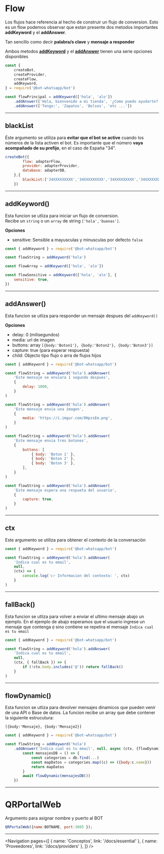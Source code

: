 
# Flow

Los flujos hace referencia al hecho de construir un flujo de conversion. Esto es un flow podemos observar que estan presente dos metodos importantes **addKeyword** y el **addAnswer**.

Tan sencillo como decir **palabra/s clave** y **mensaje a responder**

Ambos metodos **[addKeyword](https://github.com/codigoencasa/bot-whatsapp/blob/dev/packages/bot/io/methods/addKeyword.js)** y el **[addAnswer](https://github.com/codigoencasa/bot-whatsapp/blob/dev/packages/bot/io/methods/addAnswer.js)** tienen una serie opciones disponibles

```js
const {
    createBot,
    createProvider,
    createFlow,
    addKeyword,
} = require('@bot-whatsapp/bot')

const flowPrincipal = addKeyword(['hola', 'alo'])
    .addAnswer(['Hola, bienvenido a mi tienda', '¿Como puedo ayudarte?'])
    .addAnswer(['Tengo:', 'Zapatos', 'Bolsos', 'etc ...'])
```

---

## blackList

Éste argumento se utiliza para **evitar que el bot se active** cuando los números de la lista activen el bot.
Es importante que el número **vaya acompañado de su prefijo**, en el caso de España "34".

```js
createBot({
        flow: adapterFlow,
        provider: adapterProvider,
        database: adapterDB,
    },{
        blackList:['34XXXXXXXXX','34XXXXXXXXX','34XXXXXXXXX','34XXXXXXXXX']
    })
```

---

## addKeyword()

Esta funcion se utliza para iniciar un flujo de conversion. <br /> Recibe un `string` o un `array`
de string `['hola','buenas']`.

**Opciones**

-   sensitive: Sensible a mayusculas y minusculas por defecto `false`

```js
const { addKeyword } = require('@bot-whatsapp/bot')

const flowString = addKeyword('hola')

const flowArray = addKeyword(['hola', 'alo'])

const flowSensitive = addKeyword(['hola', 'alo'], {
    sensitive: true,
})
```

---

## addAnswer()

Esta funcion se utliza para responder un mensaje despues del `addKeyword()`

**Opciones**

-   delay: 0 (milisegundos)
-   media: url de imagen
-   buttons: array `[{body:'Boton1'}, {body:'Boton2'}, {body:'Boton3'}]`
-   capture: true (para esperar respuesta)
-   child: Objecto tipo flujo o arra de flujos hijos

```js
const { addKeyword } = require('@bot-whatsapp/bot')

const flowString = addKeyword('hola').addAnswer(
    'Este mensaje se enviara 1 segundo despues',
    {
        delay: 1000,
    }
)

const flowString = addKeyword('hola').addAnswer(
    'Este mensaje envia una imagen',
    {
        media: 'https://i.imgur.com/0HpzsEm.png',
    }
)

const flowString = addKeyword('hola').addAnswer(
    'Este mensaje envia tres botones',
    {
        buttons: [
            { body: 'Boton 1' },
            { body: 'Boton 2' },
            { body: 'Boton 3' },
        ],
    }
)

const flowString = addKeyword('hola').addAnswer(
    'Este mensaje espera una respueta del usuario',
    {
        capture: true,
    }
)
```

---

## ctx

Este argumento se utiliza para obtener el contexto de la conversación

```js
const { addKeyword } = require('@bot-whatsapp/bot')

const flowString = addKeyword('hola').addAnswer(
    'Indica cual es tu email',
    null,
    (ctx) => {
        console.log('👉 Informacion del contexto: ', ctx)
    }
)
```

---

## fallBack()

Esta funcion se utliza para volver a enviar el ultimo mensaje abajo un ejemplo.
En el ejemplo de abajo esperamos que el usuario ingrese un mensaje que contenga `@` sino contiene
se repetira el mensaje `Indica cual es tu email`

```js
const { addKeyword } = require('@bot-whatsapp/bot')

const flowString = addKeyword('hola').addAnswer(
    'Indica cual es tu email',
    null,
    (ctx, { fallBack }) => {
        if (!ctx.body.includes('@')) return fallBack()
    }
)
```

---

## flowDynamic()

Esta funcion se utliza para devolver mensajes dinamicos que pueden venir de una API o Base de datos.
La funcion recibe un array que debe contener la siguiente estrucutura:

`[{body:'Mensaje}, {body:'Mensaje2}]`

```js
const { addKeyword } = require('@bot-whatsapp/bot')

const flowString = addKeyword('hola')
    .addAnswer('Indica cual es tu email', null, async (ctx, {flowDynamic}) => {
        const mensajesDB = () => {
            const categories = db.find(...)
            const mapDatos = categories.map((c) => ({body:c.name}))
            return mapDatos
        }
        await flowDynamic(mensajesDB())
    })


```

---

# QRPortalWeb

Argumento para asignar nombre y puerto al BOT

```js
QRPortalWeb({name:BOTNAME, port:3005 });

```

---



<Navigation
    pages={[
        { name: 'Conceptos', link: '/docs/essential' },
        { name: 'Proveedores', link: '/docs/providers' },
    ]}
/>
